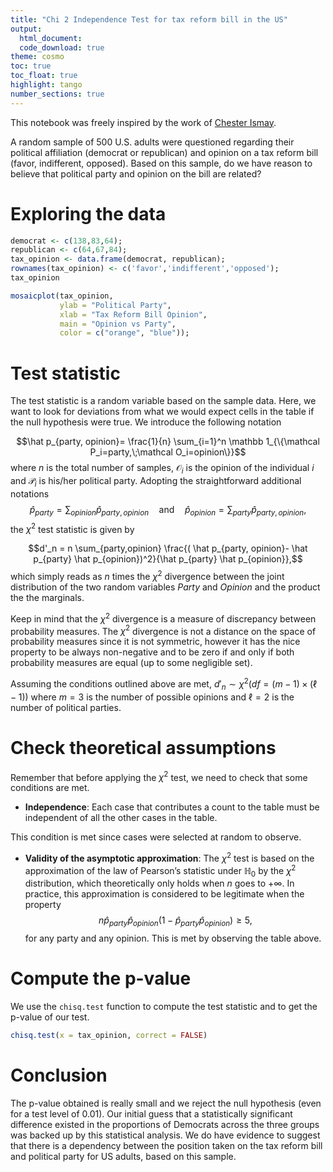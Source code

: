 ```yaml
---
title: "Chi 2 Independence Test for tax reform bill in the US"   
output:
  html_document:
  code_download: true    
theme: cosmo
toc: true
toc_float: true
highlight: tango
number_sections: true
---
```

 
This notebook was freely inspired by the work of [Chester Ismay](https://ismayc.github.io/).

A random sample of 500 U.S. adults were questioned regarding their political affiliation (democrat or republican) and opinion on a tax reform bill (favor, indifferent, opposed). Based on this sample, do we have reason to believe that political party and opinion on the bill are related?

# Exploring the data

```r
democrat <- c(138,83,64);
republican <- c(64,67,84);
tax_opinion <- data.frame(democrat, republican);
rownames(tax_opinion) <- c('favor','indifferent','opposed');
tax_opinion
```

```r
mosaicplot(tax_opinion,
           ylab = "Political Party", 
           xlab = "Tax Reform Bill Opinion",
           main = "Opinion vs Party",
           color = c("orange", "blue"));
```


# Test statistic

The test statistic is a random variable based on the sample data. Here, we want to look for deviations from what we would expect cells in the table if the null hypothesis were true. We introduce the following notation

$$\hat p_{party, opinion}= \frac{1}{n} \sum_{i=1}^n \mathbb 1_{\{\mathcal P_i=party,\;\mathcal O_i=opinion\}}$$
where $n$ is the total number of samples, $\mathcal O_i$ is the opinion of the individual $i$ and $\mathcal P_i$ is his/her political party. Adopting the straightforward additional notations
$$\hat p_{party}= \sum_{opinion} \hat p_{party, opinion}\quad \text{and} \quad \hat p_{opinion}= \sum_{party} \hat p_{party, opinion},$$
the $\chi^2$ test statistic is given by

$$d'_n = n \sum_{party,opinion} \frac{( \hat p_{party, opinion}- \hat p_{party} \hat p_{opinion})^2}{\hat p_{party} \hat p_{opinion}},$$
which simply reads as $n$ times the $\chi^2$ divergence between the joint distribution of the two random variables $Party$ and $Opinion$ and the product the the marginals.

Keep in mind that the $\chi^2$ divergence is a measure of discrepancy between probability measures. The $\chi^2$ divergence is not a distance on the space of probability measures since it is not symmetric, however it has the nice property to be always non-negative and to be zero if and only if both probability measures are equal (up to some negligible set).

Assuming the conditions outlined above are met, $d'_n \sim \chi^2(df=(m−1)\times (\ell−1))$ where $m=3$ is the number of possible opinions and $\ell=2$ is the number of political parties.


# Check theoretical assumptions

Remember that before applying the $\chi^2$ test, we need to check that some conditions are met.

- **Independence**: Each case that contributes a count to the table must be independent of all the other cases in the table.

This condition is met since cases were selected at random to observe.

- **Validity of the asymptotic approximation**: The $\chi^2$ test is based on the approximation of
the law of Pearson’s statistic under $\mathbb H_0$ by the $\chi^2$ distribution, which theoretically only holds when $n$
goes to $+\infty$. In practice, this approximation is considered to be legitimate when the property
$$n \hat p_{party}\hat p_{opinion} (1-\hat p_{party}\hat p_{opinion})\geq 5,$$
for any party and any opinion. This is met by observing the table above.



# Compute the p-value

We use the `chisq.test` function to compute the test statistic and to get the p-value of our test. 

```r
chisq.test(x = tax_opinion, correct = FALSE)
```

# Conclusion

The p-value obtained is really small and we reject the null hypothesis (even for a test level of 0.01). Our initial guess that a statistically significant difference existed in the proportions of Democrats across the three groups was backed up by this statistical analysis. We do have evidence to suggest that there is a dependency between the position taken on the tax reform bill and political party for US adults, based on this sample.